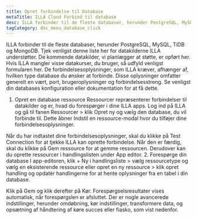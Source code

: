 ```yaml
---
title: Opret forbindelse til Database
metaTitle: ILLA Cloud Forbind til database
desc: ILLA forbinder til de fleste databaser, herunder PostgreSQL, MySQL, TiDB og MongoDB
tagCategory: doc_menu_database_click
---
```


ILLA forbinder til de fleste databaser, herunder PostgreSQL, MySQL, TiDB og MongoDB. Tjek venligst denne liste her for datakilderne ILLA understøtter. De kommende datakilder, vi planlægger at støtte, er opført her. Hvis ILLA mangler visse datakurser, du bruger, så udfyld venligst formularen her.
De forbindelsesoplysninger, som ILLA kræver, afhænger af, hvilken type database du ønsker at forbinde. Disse oplysninger omfatter generelt en vært, port, brugeroplysninger og forbindelsesstreng. Se venligst din databases konfiguration eller dokumentation for at få dette.

1.  Opret en database ressource
    Ressourcer repræsenterer forbindelser til datakilder og er, hvad du forespørger i dine ILLA apps. Log ind på ILLA og gå til fanen Ressourcer > klik Opret ny og vælg den database, du vil forbinde til. Dette åbner Indstil en ressource-modal hvor du tilføjer dine forbindelsesoplysninger.

Når du har indtastet dine forbindelsesoplysninger, skal du klikke på Test Connection for at tjekke ILLA kan oprette forbindelse. Når den er færdig, skal du klikke på Gem ressource for at gemme ressourcen. 
Derudover kan du oprette ressourcer i handlingslisten under App editor. 
2\. Forespørge din database
I app-editoren, klik + Ny i handlingsliste > vælg ressourcetype og vælg en eksisterende ressource eller opret en ny ressource > klik opret handling og opdatér handlingerne for at hente oplysninger fra en tabel i din database.

Klik på Gem og klik derefter på Kør. Forespørgselsresultater vises automatisk, når forespørgslen er afsluttet. 
Der er nogle avancerede indstillinger, herunder omdøbning, kør indstillinger, transformere data, og opsætning af håndtering af køre succes eller fiasko, som vist nedenfor.
